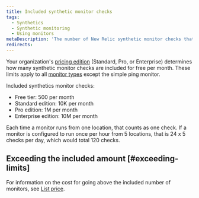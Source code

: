 ```yaml
---
title: Included synthetic monitor checks
tags:
  - Synthetics
  - Synthetic monitoring
  - Using monitors
metaDescription: 'The number of New Relic synthetic monitor checks that's included per month for each pricing edition.'
redirects:
---
```


Your organization's [pricing edition](https://newrelic.com/pricing) (Standard, Pro, or Enterprise) determines how many synthetic monitor checks are included for free per month. These limits apply to all [monitor types](/docs/synthetics/synthetic-monitoring/getting-started/types-synthetic-monitors) except the simple ping monitor. 

Included synthetics monitor checks: 

* Free tier: 500 per month
* Standard edition: 10K per month
* Pro edition: 1M per month
* Enterprise edition: 10M per month

Each time a monitor runs from one location, that counts as one check. If a monitor is configured to run once per hour from 5 locations, that is 24 x 5 checks per day, which would total 120 checks. 

## Exceeding the included amount [#exceeding-limits]

For information on the cost for going above the included number of monitors, see [List price](/docs/licenses/license-information/usage-plans/new-relic-one-usage-plan-descriptions).


